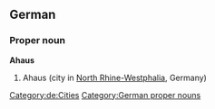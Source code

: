 {{wikipedia}}
{{wikipedia|lang=de}}
==German==
===Proper noun===
'''Ahaus'''
# Ahaus (city in [[North Rhine-Westphalia]], Germany)
[[Category:de:Cities]]
[[Category:German proper nouns]]
